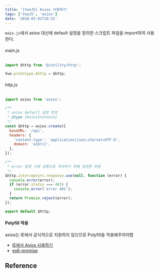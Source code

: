 ```yaml
---
title: '[VueJS] Axios 사용하기'
tags: ['VueJS', 'axios']
date: '2018-03-01T10:32'
---
```


<!--truncate-->

`main.js`에서 axios 대신에 default 설정을 정의한 스크립트 파일을 import하여 사용한다.

###### main.js

```javascript
import $http from '@/utility/http';

Vue.prototype.$http = $http;
```

###### http.js

```javascript
import axios from 'axios';

/**
 * axios default 설정 정의
 * @type {AxiosInstance}
 */
const $http = axios.create({
  baseURL: '/api',
  headers: {
    'content-type': 'application/json;charset=UTF-8',
    domain: 'aibril',
  },
});

/**
 * error 발생 시에 공통으로 처리하기 위해 정의한 부분
 */
$http.interceptors.response.use(null, function (error) {
  console.error(error);
  if (error.status === 401) {
    console.error('error 401');
  }
  return Promise.reject(error);
});

export default $http;
```

#### Polyfill 적용

axios는 IE에서 공식적으로 지원하지 않으므로 Polyfill을 적용해주어야함

- [IE에서 Axios 사용하기](https://lovemewithoutall.github.io/it/vue-ie-support-with-es6-promise/)
- [es6-promise](https://github.com/stefanpenner/es6-promise)

## Reference
